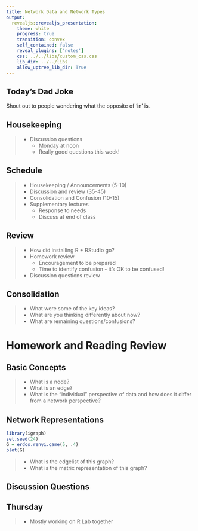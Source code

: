 ```yaml
---
title: Network Data and Network Types
output: 
  revealjs::revealjs_presentation:
    theme: white
    progress: true
    transition: convex
    self_contained: false
    reveal_plugins: ['notes']
    css: ../../libs/custom_css.css
    lib_dir: ../../libs
    allow_uptree_lib_dir: True
---
```


## Today's Dad Joke

Shout out to people wondering what the opposite of 'in' is.



## Housekeeping

> - Discussion questions
>	- Monday at noon
>   - Really good questions this week!

## Schedule

> - Housekeeping / Announcements (5-10)
> - Discussion and review (35-45)
> - Consolidation and Confusion (10-15)
> - Supplementary lectures
>	- Response to needs
>	- Discuss at end of class


## Review

> - How did installing R + RStudio go?
> - Homework review
>	- Encouragement to be prepared
>	- Time to identify confusion - it's OK to be confused!
> - Discussion questions review

## Consolidation

> - What were some of the key ideas?
> - What are you thinking differently about now?
> - What are remaining questions/confusions?

# Homework and Reading Review

## Basic Concepts

> - What is a node?
> - What is an edge?
> - What is the "individual" perspective of data and how does it differ from a network perspective?

## Network Representations

```r
library(igraph)
set.seed(24)
G = erdos.renyi.game(5, .4)
plot(G)
```

> - What is the edgelist of this graph?
> - What is the matrix representation of this graph?


## Discussion Questions


## Thursday

> - Mostly working on R Lab together
